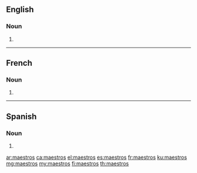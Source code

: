 ==English==

===Noun===
{{head|en|noun plural form}}

# {{plural of|maestro|lang=en}}

----

==French==

===Noun===
{{head|fr|noun plural form|g=m}}

# {{plural of|maestro|lang=fr}}

----

==Spanish==

===Noun===
{{head|es|noun form|g=m-p}}

# {{masculine plural of|lang=es|maestro}}

[[ar:maestros]]
[[ca:maestros]]
[[el:maestros]]
[[es:maestros]]
[[fr:maestros]]
[[ku:maestros]]
[[mg:maestros]]
[[my:maestros]]
[[fi:maestros]]
[[th:maestros]]
